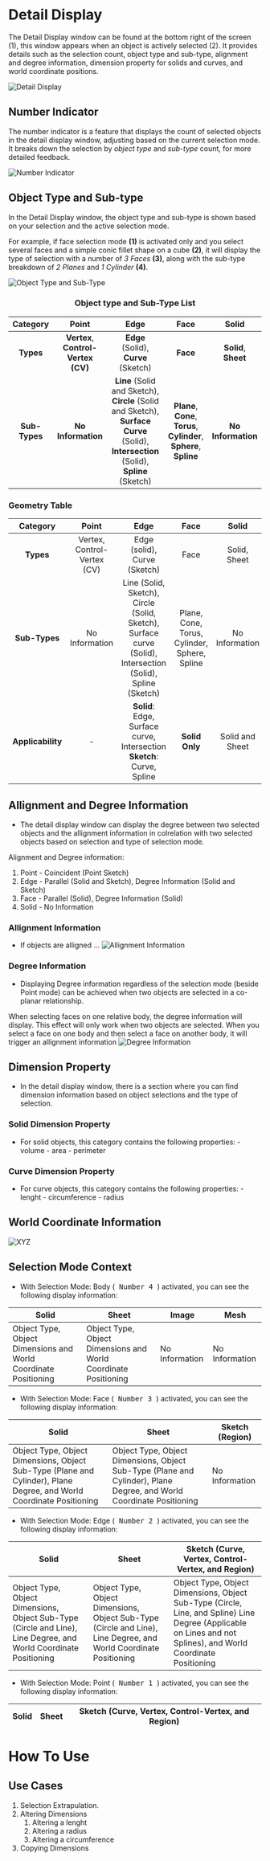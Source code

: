 # Detail Display 
The Detail Display window can be found at the bottom right of the screen (1), this window appears when an object is actively selected (2). It provides details such as the selection count, object type and sub-type, alignment and degree information, dimension property for solids and curves, and world coordinate positions.

![Detail Display](/img/detail-display.png)

## Number Indicator
The number indicator is a feature that displays the count of selected objects in the detail display window, adjusting based on the current selection mode. It breaks down the selection by *object type* and *sub-type* count, for more detailed feedback.

![Number Indicator](/img/number-indicator.png) 

## Object Type and Sub-type
In the Detail Display window, the object type and sub-type is shown based on your selection and the active selection mode. 

For example, if face selection mode **(1)** is activated only and you select several faces and a simple conic fillet shape on a cube **(2)**, it will display the type of selection with a number of *3 Faces* **(3)**, along with the sub-type breakdown of *2 Planes* and *1 Cylinder* **(4)**.

![Object Type and Sub-Type](/img/object-type.png)


<h3 align="center">Object type and Sub-Type List</h3>

| Category       | Point          | Edge                                           | Face                                      | Solid              |
| :------------: | :------------: | :--------------------------------------------: | :---------------------------------------: | :----------------: |
| **Types**      | **Vertex**, **Control-Vertex (CV)** | **Edge** (Solid), **Curve** (Sketch) | **Face**                                      | **Solid**, **Sheet**       |
| **Sub-Types**  | **No Information** | **Line** (Solid and Sketch), **Circle** (Solid and Sketch), **Surface Curve** (Solid), **Intersection** (Solid), **Spline** (Sketch) | **Plane**, **Cone**, **Torus**, **Cylinder**, **Sphere**, **Spline** | **No Information**     |


### Geometry Table

| Category       | Point                        | Edge                                           | Face                                      | Solid              | Applicability       |
| :------------: | :--------------------------: | :--------------------------------------------: | :---------------------------------------: | :----------------: | :------------------: |
| **Types**      | Vertex, Control-Vertex (CV)  | Edge (solid), Curve (Sketch)                   | Face                                      | Solid, Sheet       | Both                |
| **Sub-Types**  | No Information               | Line (Solid, Sketch), Circle (Solid, Sketch), Surface curve (Solid), Intersection (Solid), Spline (Sketch) | Plane, Cone, Torus, Cylinder, Sphere, Spline | No Information     | Specified per item  |
| **Applicability** |  -  | **Solid**: Edge, Surface curve, Intersection <br> **Sketch**: Curve, Spline </br> | **Solid Only** | Solid and Sheet | - |



## Allignment and Degree Information
- The detail display window can display the degree between two selected objects and the allignment information in colrelation with two selected objects based on selection and type of selection mode. 

Alignment and Degree information: 
1. Point - Coincident (Point Sketch)
2. Edge - Parallel (Solid and Sketch), Degree Information (Solid and Sketch)
3. Face - Parallel (Solid), Degree Information (Solid)
4. Solid - No Information

### Allignment Information 
- If objects are alligned ... 
![Allignment Information](/img/Allignment-information.png)
### Degree Information
- Displaying Degree information regardless of the selection mode (beside Point mode) can be achieved when two objects are selected in a co-planar relationship.

When selecting faces on one relative body, the degree information will display. This effect will only work when two objects are selected. When you select a face on one body and then select a face on another body, it will trigger an allignment information
![Degree Information](/img/degree-information.png)

## Dimension Property
- In the detail display window, there is a section where you can find dimension information based on object selections and the type of selection. 
### Solid Dimension Property
- For solid objects, this category contains the following properties: 
        - volume
        - area
        - perimeter

### Curve Dimension Property
- For curve objects, this category contains the following properties: 
        - lenght
        - circumference
        - radius

## World Coordinate Information
![XYZ](/img/xyz.png)

## Selection Mode Context

- With Selection Mode: Body (<kbd> Number 4 </kbd>) activated, you can see the following display information:

| Solid | Sheet | Image | Mesh | 
| ----- | ----- | ----- | ----- | 
| Object Type, Object Dimensions and World Coordinate Positioning | Object Type, Object Dimensions and World Coordinate Positioning | No Information | No Information | 

- With Selection Mode: Face (<kbd> Number 3 </kbd>) activated, you can see the following display information:

| Solid | Sheet | Sketch (Region) |  
| ----- | ----- | ----- |
| Object Type, Object Dimensions, Object Sub-Type (Plane and Cylinder), Plane Degree, and World Coordinate Positioning | Object Type, Object Dimensions, Object Sub-Type (Plane and Cylinder), Plane Degree, and World Coordinate Positioning | No Information | 

- With Selection Mode: Edge (<kbd> Number 2 </kbd>) activated, you can see the following display information:

| Solid | Sheet | Sketch (Curve, Vertex, Control-Vertex, and Region) |
| ----- | ----- | ----- |  
| Object Type, Object Dimensions, Object Sub-Type (Circle and Line), Line Degree, and World Coordinate Positioning | Object Type, Object Dimensions, Object Sub-Type (Circle and Line), Line Degree, and World Coordinate Positioning | Object Type, Object Dimensions, Object Sub-Type (Circle, Line, and Spline) Line Degree (Applicable on Lines and not Splines), and World Coordinate Positioning | 

- With Selection Mode: Point (<kbd> Number 1 </kbd>) activated, you can see the following display information:

| Solid | Sheet | Sketch (Curve, Vertex, Control-Vertex, and Region) |  
| ----- | ----- | ----- | 


# How To Use 
## Use Cases 
1. Selection Extrapulation.  
2. Altering Dimensions 
    1. Altering a lenght 
    2. Altering a radius 
    3. Altering a circumference 
3. Copying Dimensions 
